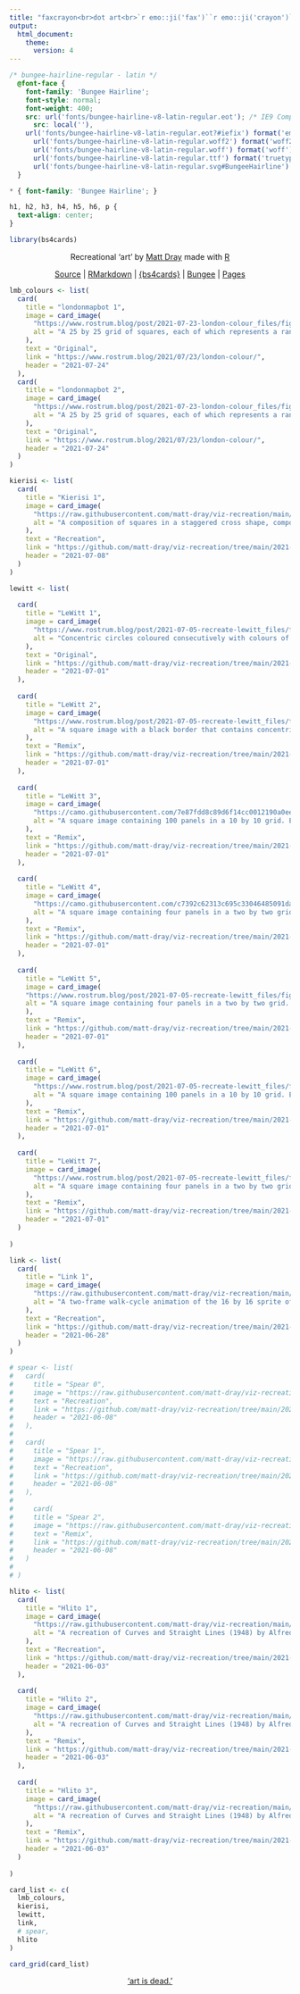 ```yaml
---
title: "faxcrayon<br>dot art<br>`r emo::ji('fax')``r emo::ji('crayon')`"
output:
  html_document:
    theme:
      version: 4
---
```


```css
/* bungee-hairline-regular - latin */
  @font-face {
    font-family: 'Bungee Hairline';
    font-style: normal;
    font-weight: 400;
    src: url('fonts/bungee-hairline-v8-latin-regular.eot'); /* IE9 Compat Modes */
      src: local(''),
    url('fonts/bungee-hairline-v8-latin-regular.eot?#iefix') format('embedded-opentype'), /* IE6-IE8 */
      url('fonts/bungee-hairline-v8-latin-regular.woff2') format('woff2'), /* Super Modern Browsers */
      url('fonts/bungee-hairline-v8-latin-regular.woff') format('woff'), /* Modern Browsers */
      url('fonts/bungee-hairline-v8-latin-regular.ttf') format('truetype'), /* Safari, Android, iOS */
      url('fonts/bungee-hairline-v8-latin-regular.svg#BungeeHairline') format('svg'); /* Legacy iOS */
  }

* { font-family: 'Bungee Hairline'; }

h1, h2, h3, h4, h5, h6, p {
  text-align: center;
}
```

```r
library(bs4cards)
```

<center>
<p>Recreational 'art' by [Matt Dray](https://www.matt-dray.com) made with [R](https://www.r-project.org/about.html)</p>
<p>[Source](https://www.github.com/matt-dray/faxcrayon) | [RMarkdown](https://rmarkdown.rstudio.com/) | [{bs4cards}](https://bs4cards.djnavarro.net/index.html) | [Bungee](https://fonts.google.com/specimen/Bungee+Hairline?category=Display&preview.text=faxcrayon.art&preview.text_type=custom) | [Pages](https://pages.github.com/)</p>
</center>

```r
lmb_colours <- list(
  card(
    title = "londonmapbot 1",
    image = card_image(
      "https://www.rostrum.blog/post/2021-07-23-london-colour_files/figure-html/mosaic-random-1.png",
      alt = "A 25 by 25 grid of squares, each of which represents a random satellite image of Greater London that's been quantized to show one representative colour. This has resulted in various shades of grey, green and cream, depending on factors like urbanness and green space in the original satellite image. The arrangement of colours appears to be random.",
    ),
    text = "Original",
    link = "https://www.rostrum.blog/2021/07/23/london-colour/",
    header = "2021-07-24"
  ),
  card(
    title = "londonmapbot 2",
    image = card_image(
      "https://www.rostrum.blog/post/2021-07-23-london-colour_files/figure-html/mosaic-col-1.png",
      alt = "A 25 by 25 grid of squares, each of which represents a random satellite image of Greater London that's been quantized to show one representative colour. This has resulted in various shades of grey, green and cream, depending on factors like urbanness and green space in the original satellite image. The squares are ordered form brightest in the top-left to darkest in the lower-right."
    ),
    text = "Original",
    link = "https://www.rostrum.blog/2021/07/23/london-colour/",
    header = "2021-07-24"
  )
)

kierisi <- list(
  card(
    title = "Kierisi 1",
    image = card_image(
      "https://raw.githubusercontent.com/matt-dray/viz-recreation/main/2021-07-08_twitter_kierisi/output/kierisi-recreate.png",
      alt = "A composition of squares in a staggered cross shape, composed of coloured squares of four colours—a grey, a blue-grey, an orange and a yellow (colours approximate, since I'm colourblind)—on a white background."
    ),
    text = "Recreation",
    link = "https://github.com/matt-dray/viz-recreation/tree/main/2021-07-08_twitter_kierisi",
    header = "2021-07-08"
  )
)

lewitt <- list(
  
  card(
    title = "LeWitt 1",
    image = card_image(
      "https://www.rostrum.blog/post/2021-07-05-recreate-lewitt_files/figure-html/concentric-circles-1.png",
      alt = "Concentric circles coloured consecutively with colours of the rainbow."
    ),
    text = "Original",
    link = "https://github.com/matt-dray/viz-recreation/tree/main/2021-07-01_rt_lewitt",
    header = "2021-07-01"
  ),
  
  card(
    title = "LeWitt 2",
    image = card_image(
      "https://www.rostrum.blog/post/2021-07-05-recreate-lewitt_files/figure-html/single-panel-triangles-1.png",
      alt = "A square image with a black border that contains concentric triangles coloured consecutively with rainbow colours."
    ),
    text = "Remix",
    link = "https://github.com/matt-dray/viz-recreation/tree/main/2021-07-01_rt_lewitt",
    header = "2021-07-01"
  ),
  
  card(
    title = "LeWitt 3",
    image = card_image(
      "https://camo.githubusercontent.com/7e87fdd8c89d6f14cc0012190a0ee58a0b6f50d04d4af6b97382e5b46767a1ec/68747470733a2f2f7777772e726f737472756d2e626c6f672f706f73742f323032312d30372d30352d72656372656174652d6c65776974745f66696c65732f6669677572652d68746d6c2f6578616d706c652d31302d312d302d312e706e67",
      alt = "A square image containing 100 panels in a 10 by 10 grid. Each panel contains concentric patterns of squares, triangles or circles with an alternating randomised colour palette. There are no borders around each panel."
    ),
    text = "Remix",
    link = "https://github.com/matt-dray/viz-recreation/tree/main/2021-07-01_rt_lewitt",
    header = "2021-07-01"
  ),
  
  card(
    title = "LeWitt 4",
    image = card_image(
      "https://camo.githubusercontent.com/c7392c62313c695c33046485091da7df4de3332b6bb986cebe3abc8481c89db3/68747470733a2f2f7777772e726f737472756d2e626c6f672f706f73742f323032312d30372d30352d72656372656174652d6c65776974745f66696c65732f6669677572652d68746d6c2f6578616d706c652d322d342d31302d312e706e67",
      alt = "A square image containing four panels in a two by two grid. Each panel contains concentric patterns of squares, triangles or circles with an alternating randomised colour palette. Each panel has a thick black border around it."
    ),
    text = "Remix",
    link = "https://github.com/matt-dray/viz-recreation/tree/main/2021-07-01_rt_lewitt",
    header = "2021-07-01"
  ),
  
  card(
    title = "LeWitt 5",
    image = card_image(
    "https://www.rostrum.blog/post/2021-07-05-recreate-lewitt_files/figure-html/example-2-20-0-1.png",
    alt = "A square image containing four panels in a two by two grid. Each panel contains concentric patterns of squares, triangles or circles with an alternating randomised colour palette. The lines created by the concentric shapes appear thick. There are no borders around each panel."
    ),
    text = "Remix",
    link = "https://github.com/matt-dray/viz-recreation/tree/main/2021-07-01_rt_lewitt",
    header = "2021-07-01"
  ),
  
  card(
    title = "LeWitt 6",
    image = card_image(
      "https://www.rostrum.blog/post/2021-07-05-recreate-lewitt_files/figure-html/example-10-1-20-1.png",
      alt = "A square image containing 100 panels in a 10 by 10 grid. Each panel contains concentric patterns of squares, triangles or circles with an alternating randomised colour palette. The lines created by the concentric shapes appear thin. There are extremely thick black borders around each panel."
    ),
    text = "Remix",
    link = "https://github.com/matt-dray/viz-recreation/tree/main/2021-07-01_rt_lewitt",
    header = "2021-07-01"
  ),
  
  card(
    title = "LeWitt 7",
    image = card_image(
      "https://www.rostrum.blog/post/2021-07-05-recreate-lewitt_files/figure-html/example-2-0.4-0-1.png",
      alt = "A square image containing four panels in a two by two grid. Each panel contains concentric patterns of squares or circles with an alternating randomised colour palette. The lines created by the concentric shapes appear extremely thin. There are no borders around the panels. The patterns give a slight impression of motion, liek a moiré pattern."
    ),
    text = "Remix",
    link = "https://github.com/matt-dray/viz-recreation/tree/main/2021-07-01_rt_lewitt",
    header = "2021-07-01"
  )
  
)

link <- list(
  card(
    title = "Link 1",
    image = card_image(
      "https://raw.githubusercontent.com/matt-dray/viz-recreation/main/2021-06-28_pixel-art_various/output/link-recreate.gif",
      alt = "A two-frame walk-cycle animation of the 16 by 16 sprite of the character Link from The Legend of Zelda on the Nintendo Enterntainment System."
    ),
    text = "Recreation",
    link = "https://github.com/matt-dray/viz-recreation/tree/main/2021-06-28_pixel-art_various",
    header = "2021-06-28"
  )
)

# spear <- list(
#   card(
#     title = "Spear 0",
#     image = "https://raw.githubusercontent.com/matt-dray/viz-recreation/main/2021-06-08_cottonviz_spear/output/cottonviz-recreate.png",
#     text = "Recreation",
#     link = "https://github.com/matt-dray/viz-recreation/tree/main/2021-06-08_cottonviz_spear",
#     header = "2021-06-08"
#   ),
#   
#   card(
#     title = "Spear 1",
#     image = "https://raw.githubusercontent.com/matt-dray/viz-recreation/main/2021-06-08_cottonviz_spear/output/gif/recreate-cottonviz.gif",
#     text = "Recreation",
#     link = "https://github.com/matt-dray/viz-recreation/tree/main/2021-06-08_cottonviz_spear",
#     header = "2021-06-08"
#   ),
#   
#     card(
#     title = "Spear 2",
#     image = "https://raw.githubusercontent.com/matt-dray/viz-recreation/main/2021-06-08_cottonviz_spear/output/cottonviz-remix-neg.png",
#     text = "Remix",
#     link = "https://github.com/matt-dray/viz-recreation/tree/main/2021-06-08_cottonviz_spear",
#     header = "2021-06-08"
#   )
#   
# )

hlito <- list(
  card(
    title = "Hlito 1",
    image = card_image(
      "https://raw.githubusercontent.com/matt-dray/viz-recreation/main/2021-06-03_rt_hlito/output/recreate-hlito.png",
      alt = "A recreation of Curves and Straight Lines (1948) by Alfred Hlito, which is an oil painting of colorful geometric lines on a cream background. Starting at the top of the painting in the middle there is a dark yellow curve. Intersecting it in the center of the painting is a black line at a 45 degree angle and a dark blue curve. In the top right of the center area there are short horizontal black blue green and red lines. In the top left of the center area are horizontal green red blue and black lines. In the bottom left of the center there is a short horizontal red line."
    ),
    text = "Recreation",
    link = "https://github.com/matt-dray/viz-recreation/tree/main/2021-06-03_rt_hlito",
    header = "2021-06-03"
  ),
  
  card(
    title = "Hlito 2",
    image = card_image(
      "https://raw.githubusercontent.com/matt-dray/viz-recreation/main/2021-06-03_rt_hlito/output/remix-hlito-100.png",
      alt = "A recreation of Curves and Straight Lines (1948) by Alfred Hlito. This version is a 10 by 10 grid of reproductions of Hlito's original, where randomisation has been introduced into each panel to vary the length and placement of the elements: a horizontal black stripe, several short horizontal lines of various colours and two circles, one blue, one dark yellow; all on a cream background."
    ),
    text = "Remix",
    link = "https://github.com/matt-dray/viz-recreation/tree/main/2021-06-03_rt_hlito",
    header = "2021-06-03"
  ),
  
  card(
    title = "Hlito 3",
    image = card_image(
      "https://raw.githubusercontent.com/matt-dray/viz-recreation/main/2021-06-03_rt_hlito/output/gif/remix-hlito_max.gif",
      alt = "A recreation of Curves and Straight Lines (1948) by Alfred Hlito. This version is an animated gif where each frame is a new veresion of Hlito's original with randomisation that varies the length and placement of the elements: a horizontal black stripe, several short horizontal lines of various colours and two circles, one blue, one dark yellow; all on a cream background."
    ),
    text = "Remix",
    link = "https://github.com/matt-dray/viz-recreation/tree/main/2021-06-03_rt_hlito",
    header = "2021-06-03"
  )
  
)
```

```r
card_list <- c(
  lmb_colours,
  kierisi,
  lewitt,
  link,
  # spear,
  hlito
)

card_grid(card_list)
```

<center>['art is dead.'](https://www.youtube.com/watch?v=Eo9pU1q8sy8)</center>